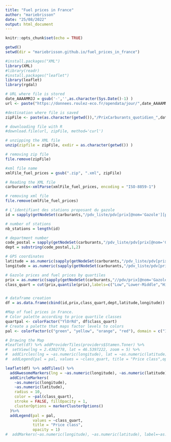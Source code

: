 ```yaml
---
title: "Fuel prices in France"
author: "mariebrisson"
date: "25/08/2022"
output: html_document
---
```


```r
knitr::opts_chunk$set(echo = TRUE)
```


```r
getwd()
setwd(dir = "mariebrisson.github.io/fuel_prices_in_france")

#install.packages("XML")
library(XML)
#library(readr)
#install.packages("leaflet")
library(leaflet)
library(rgdal)

```


```r

# URL where file is stored
date_AAAAMMJJ = gsub('-','',as.character(Sys.Date()-1) )
url <- paste("https://donnees.roulez-eco.fr/opendata/jour/",date_AAAAMMJJ, sep='')

#destination where file is saved
zipFile <- paste(as.character(getwd()),"/PrixCarburants_quotidien_",date_AAAAMMJJ,".zip", sep='')

# downloading file with R
#download.file(url, zipFile, method='curl')

# unzipping the XML file
unzip(zipfile = zipFile, exdir = as.character(getwd()) )

# removing zip file
file.remove(zipFile)

#xml file name
xmlFile_fuel_prices = gsub(".zip", ".xml", zipFile)

```

```r
# Reading the XML file
carburants<-xmlParse(xmlFile_fuel_prices, encoding = "ISO-8859-1")

# removing xml file
file.remove(xmlFile_fuel_prices)

# L’identifiant des stations proposant du gazole
id = sapply(getNodeSet(carburants,"/pdv_liste/pdv[prix[@nom='Gazole'][position()=1]]"),xmlGetAttr,"id")

# number of stations
nb_stations = length(id)

# department number
code_postal = sapply(getNodeSet(carburants,"/pdv_liste/pdv[prix[@nom='Gazole'][position()=1]]"), xmlGetAttr,"cp")
dept = substring(code_postal,1,2)

# GPS coordinates
latitude = as.numeric(sapply(getNodeSet(carburants,"/pdv_liste/pdv[prix[@nom='Gazole'][position()=1]]"),xmlGetAttr,"latitude"))/100000
longitude = as.numeric(sapply(getNodeSet(carburants,"/pdv_liste/pdv[prix[@nom='Gazole'][position()=1]]"),xmlGetAttr,"longitude"))/100000

# Gazole prices and fuel prices by quartiles
prix = as.numeric(sapply(getNodeSet(carburants,"//pdv/prix[@nom='Gazole'][position()=1]"),xmlGetAttr,"valeur"))/1000
class_quart = cut(prix,quantile(prix),labels=c("Low","Lower-Middle","Higher-Middle","High"),include.lowest = TRUE)


# dataframe creation
df = as.data.frame(cbind(id,prix,class_quart,dept,latitude,longitude))

```

```r
#Map of fuel prices in France.
# Color palette according to price quartile classes
quartpal <- colorFactor("YlOrRd", df$class_quart) 
# Create a palette that maps factor levels to colors
pal <- colorFactor(c("green", "yellow", "orange", "red"), domain = c("1", "2", "3", "4"))
```

```r
# Drawing the Map 
#leaflet(df) %>% addProviderTiles(providers$Stamen.Toner) %>% 
#  setView(lng = 2.4302778, lat = 46.5397222, zoom = 5) %>% 
#  addCircles(lng = ~as.numeric(longitude), lat = ~as.numeric(latitude), weight = 3,  color = ~pal(class_quart))%>%
#  addLegend(pal = pal, values = ~class_quart, title = "Price class",opacity = 1)

leaflet(df) %>% addTiles() %>%
  addAwesomeMarkers(lng = ~as.numeric(longitude), ~as.numeric(latitude),  label=~as.character(class_quart),clusterOptions=markerClusterOptions())%>%
  addCircleMarkers(
    ~as.numeric(longitude),
    ~as.numeric(latitude),
    radius = 10,
    color = ~pal(class_quart),
    stroke = FALSE, fillOpacity = 1,
    clusterOptions = markerClusterOptions()
  )%>%
  addLegend(pal = pal,
            values = ~class_quart,
            title = "Price class",
            opacity = 1)
#  addMarkers(~as.numeric(longitude), ~as.numeric(latitude), label=~as.character(class_quart), clusterOptions=markerClusterOptions())

```